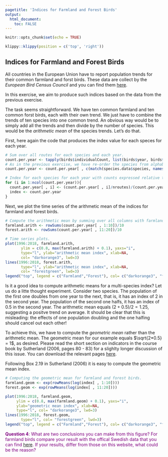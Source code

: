 ```yaml
---
pagetitle: 'Indices for Farmland and Forest Birds'
output: 
  html_document:
    toc: FALSE
---
```


```r
knitr::opts_chunk$set(echo = TRUE)
```

```r
klippy::klippy(position = c('top', 'right'))
```


## Indices for Farmland and Forest Birds

All countries in the European Union have to report population trends for their common farmland and forst birds. These data are collect by the *European Bird Census Council* and you can find them [here](https://pecbms.info/trends-and-indicators/indicators/).

In this exercise, we aim to produce such indices based on the data from the previous exercise. 

The task seems straightforward. We have ten common farmland and ten common forst birds, each with their own trend. We just have to combine the trends of ten species into one common trend. An obvious way would be to simply add all the trends and then divide by the number of species. This would be the *arithmetic mean* of the species trends. Let's do that.

First, here again the code that produces the index value for each speces for each year.

```r
# Sum over all routes for each species and each year.
count.per.year <- tapply(birds$individualCount, list(birds$year, birds$species), sum)
# As in the previous exercise, we have re-order the species from alphabetic back to the original order. We use the same trick, the match-function.
count.per.year <- count.per.year[ , c(match(species.data$species, names(total.counts)))]

# Index for each species for each year with counts expressed relative to the count in the first year.
for (i in 1:ncol(count.per.year)){
  count.per.year[ , i] <- (count.per.year[ , i]/nroutes)/(count.per.year[1 , i]/nroutes[1])
  index <- count.per.year
}
```

Next, we plot the time series of the arithmetic mean of the indices for farmland and forest birds.

```r
# Compute the arithmetic mean by summing over all columns with farmland and forest birds, respectivley, and then dividing by the number of species.
farmland.arith <- rowSums(count.per.year[ , 1:10])/10
forest.arith <- rowSums(count.per.year[ , 11:20])/10

# Time series plots.
plot(1996:2018, farmland.arith,
       ylim = c(0.8, max(farmland.arith) + 0.1), yaxs="i",
       type="l", ylab="arithmetic mean index", xlab=NA,
       col= "darkorange3", lwd=3)
lines(1996:2018, forest.arith,
       type="l", ylab="arithmetic mean index", xlab=NA,
       col= "forestgreen", lwd=3)
legend("top", legend = c("Farmland","Forest"), col= c("darkorange3", "forestgreen"), lty = 1, lwd = 3) 
```

Is it a good idea to compute arithmetic means for a multi-species index? Let us do a litte thought experiment. Consider two species. The population of the first one doubles from one year to the next, that is, it has an index of 2 in the second year. The population of the second one halfs, it has an index of 0.5 in the second year. The arithmetic mean equals $(2 + 0.5)/2 = 1.25$, suggesting a positve trend on average. It should be clear that this is misleading: the effects of one population doubling and the one halfing should cancel out each other!

To achieve this, we have to compute the *geometric mean* rather than the arithmetic mean. The geometric mean for our example equals $\sqrt{2*0.5} = 1$, as desired. Please read the short section on indicators in the course book by Sutherland (2006, pages 80 - 83) for a slighlty longer discussion of this issue. You can download the relevant pages [here](https://clausrueffler.github.io/svensk-fageltaxering/downloads/Sutherland06Indicators.pdf).

Following Box 2.19 in Sutherland (2006) it is easy to compute the geometric mean index.

```r
# Computing the geometric mean for farmland and forest birds.
farmland.geom <- exp(rowMeans(log(index[ , 1:10])))
forest.geom <- exp(rowMeans(log(index[ , 11:20])))

plot(1996:2018, farmland.geom,
     ylim = c(0.8, max(farmland.geom) + 0.1), yaxs="i", 
     ylab="geometric mean index", xlab=NA,
     type="l", col= "darkorange3", lwd=3)
lines(1996:2018, forest.geom,
       type="l", col= "forestgreen", lwd=3)
legend("top", legend = c("Farmland","Forest"), col= c("darkorange3", "forestgreen"), lty = 1, lwd = 3) 
```

<span style="color: purple;">
**Question 4**: What are two conclusions you can make from this figure?
For farmland birds compare your result with the offical Swedish data that you can find [here](https://www.sverigesmiljomal.se/miljomalen/ett-rikt-odlingslandskap/faglar-och-fjarilar/). If your results, differ from those on this website, what could be the reason?
</span>



<!---
<span style="color: purple;">
**Bonus Question**: For the plot above, we pooled the raw observations among species in each group. This leads to a "weighted average" whereby more abundant species influence the pooled trend more than rare species.  In other words, the lines in this figure are driven by the most abundant species.  How might we compute counts per year for each habitat group with more equal weighting of common and rare species? (You don't need to write code for this; just try and describe how it might be done.)
</span>
--->

<!---
Bob's old code.
```r
nroutes <- colSums(table(birds$locationID, birds$year) > 0)

par(mfcol=c(5,4), mar=c(2,4,1.5,1), oma=c(0,4,0,4))

for (i in 1:ncol(count.per.year)){
  plot(1996:2018, (count.per.year[ , i]/nroutes)/(count.per.year[1 , i]/nroutes[1]),
       # for better comparision with the plots from Svensk Fågeltaxering we change the y-axis so that starts at zero and is exactly as long as needed 
       ylim = c(0, max((count.per.year[ , i]/nroutes)/(count.per.year[1 , i]/nroutes[1])+0.3)), yaxs="i",
       type="l", ylab="Total Obs.", xlab=NA,
       col=ifelse(i %in% 1:10, "darkorange3", "forestgreen"), 
       lwd=3)
  mtext(unique(birds$species)[i], 3, 0, cex=0.5, font=2)
}
```

```r
# First split the dataset into separate woodland and farmland species datasets
farmland_birds <- birds[birds$habitat == "Farms",]
woodland_birds <- birds[birds$habitat == "Woods",]

# Next count the total observations per year for each group
farmland_birds_counts <- tapply(farmland_birds$individualCount, farmland_birds$year, sum)
woodland_birds_counts <- tapply(woodland_birds$individualCount, woodland_birds$year, sum)

# Do not forget to correct for number of routes sampled!
farmland_birds_counts <- farmland_birds_counts/nroutes
woodland_birds_counts <- woodland_birds_counts/nroutes

# Plot the results
plot(names(farmland_birds_counts), 
     farmland_birds_counts, 
     type="l", col="darkorange3", lwd=5,
     xlab=NA, ylab="Obs./route")

lines(names(woodland_birds_counts), 
     woodland_birds_counts, 
     type="l", col="forestgreen", lwd=5)

legend("topright", legend=c("Farmland","Woodland"), 
       pch=22, pt.bg=c("darkorange3", "forestgreen"),
       bty="n", pt.cex=2)
```
--->

